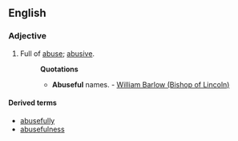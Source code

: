 ==English==

===Adjective===
{{en-adj}}

# {{rare}} Full of [[abuse]]; [[abusive]].
#:'''Quotations'''
#:*'''Abuseful''' names. - [[w:William Barlow (Bishop of Lincoln)|William Barlow (Bishop of Lincoln)]]

====Derived terms====
*[[abusefully]]
*[[abusefulness]]